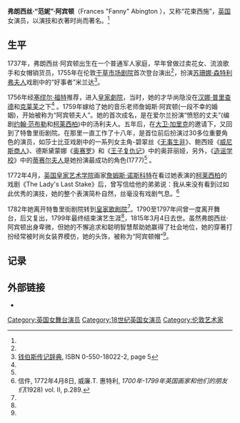 {{Infobox person
| name          = 芬妮·阿宾顿
| image         = Joshua Reynolds - Mrs Abington.jpg
| image_size    =
| alt           = 壁炉旁一位扶着天鹅绒帷幔的优雅夫人
| caption       = [[約書亞·雷諾茲|約書亞·雷諾茲]]创作
| birth_name    = 弗朗西丝·巴登
| birth_date    = 1737年<ref name=EB>{{cite encyclopedia |editor-first=Dale H. |editor-last=Hoiberg|encyclopedia=大英百科全书|title=芬妮·阿宾顿|edition = 15世纪 |year=2010|publisher=大英百科全书公司. |volume=I: A-ak Bayes |location=芝加哥, IL |isbn=978-1-59339-837-8|pages=33}}</ref>
| birth_place   = [[英国|英国]][[伦敦|伦敦]]
| death_date    = 1815年3月4日
| death_place   = 英国伦敦
| nationality   = 英国
| other_names   = 花束西施
| education     =
| alma_mater    =
| occupation    = 女演员
| years_active  =
| employer      = [[干草市场剧院|干草市场剧院]]、[[皇家劇院_(德魯里巷)|皇家劇院]]、[[皇家歌剧院|皇家歌剧院]]<ref name=EB/>
| organization  =
| agent         =
| known_for     =
| notable_works = [[造谣学校|造谣学校]]中的蒂赛尔夫人<ref name=EB/>
| style         =
| home_town     =
| spouse        = 詹姆斯·阿宾顿
| partner       = <!-- unmarried life partner; use ''Name (1950–present)'' -->
| children      =
| parents       =
| relatives     =
| awards        =
}}
'''弗朗西丝·“范妮”·阿宾顿'''（Frances "Fanny" Abington {{bd|1737年||1815年|3月4日}}），又称“花束西施”，[[英国|英国]]女演员，以演技和衣著时尚而著名。<ref name=EB/>
==生平==
1737年，弗朗西丝·阿宾顿出生在一个普通军人家庭，早年曾做过卖花女、流浪歌手和女帽销货员，1755年在伦敦[[干草市场剧院|干草市场剧院]]首次登台演出<ref name=EB/>，扮演[[苏珊娜·森特利弗夫人|苏珊娜·森特利弗夫人]]戏剧中的“好事者”米兰达<ref>[[钱伯斯传记辞典|钱伯斯传记辞典]], ISBN 0-550-18022-2, page 5</ref>。

1756年经[[塞缪尔·福特|塞缪尔·福特]]推荐，进入[[皇家劇院_(德魯里巷)|皇家劇院]]，当时，她的才华尚隐没在[[汉娜·普里查德|汉娜·普里查德]]和[[克莱芙|克莱芙]]之下<ref name=EB/> 。1759年嫁给了她的音乐老师詹姆斯·阿宾顿(一段不幸的婚姻)，开始被称为“阿宾顿夫人”。她的首次成名，是在爱尔兰扮演“愤怒的丈夫”(编剧[[约翰·范布勒|约翰·范布勒]]和[[柯莱西柏|柯莱西柏]])中的汤利夫人。五年后，在[[大卫·加里克|大卫·加里克]]的邀请下，又回到了特鲁里街剧院。在那里一直工作了十八年，是首位前后扮演过30多位重要角色的演员，如莎士比亚戏剧中的一系列女主角-碧翠丝《[[无事生非|无事生非]]》、鲍西娅《[[威尼斯商人|威尼斯商人]]》、德斯黛蒙娜《[[奥赛罗|奥赛罗]]》和《[[王子复仇记|王子复仇记]]》中的奥菲丽娅，另外，《[[造谣学校|造谣学校]]》中的[[蒂赛尔夫人|蒂赛尔夫人]]是她扮演最成功的角色(1777)<ref name=EB/> {{sfn|Chisholm|1911}}。

1772年4月，[[英国皇家艺术学院|英国皇家艺术学院]]画家[[詹姆斯·诺斯科特|詹姆斯·诺斯科特]]在看过她表演的[[柯莱西柏|柯莱西柏]]的戏剧《The Lady's Last Stake》后，曾写信给他的弟弟说：我从来没有看到过如此优秀的演技，她的整个表演简朴自然，丝毫没有戏剧气息。<ref>信件, 1772年4月8日, 威廉.T. 惠特利, ''1700年-1799年英国画家和他们的朋友们''(1928) vol. II, p.289.</ref>

1782年她离开特鲁里街剧院转到[[皇家歌剧院|皇家歌剧院]]<ref name=EB/>。1790至1797年间曾一度离开舞台，后又复出，1799年最终结束演艺生涯<ref name=EB/>，1815年3月4日去世。虽然弗朗西丝·阿宾顿出身卑微，但她的不懈追求和聪明智慧帮助她赢得了社会地位，她的穿著打扮经常被时尚女装界模仿，她的头饰，被称为“阿宾顿帽”<ref name=EB/>{{sfn|Chisholm|1911}}。

==记录==
{{commons category|Frances Abington}}
{{reflist}}

==外部链接==
* {{cite web|last=欧笛|first=艾莉斯|title=弗朗西丝•阿宾顿|url=http://www.oxforddnb.com/view/article/51|work=牛津字典之公民传记,|publisher=牛津大学出版社,2004年|accessdate=2013年3月12日|archive-date=2015年9月24日|archive-url=https://web.archive.org/web/20150924155859/http://www.oxforddnb.com/view/article/51|dead-url=no}}

{{Authority control}}

{{DEFAULTSORT:Abington, Frances}}
[[Category:英国女舞台演员|Category:英国女舞台演员]]
[[Category:18世纪英国女演员|Category:18世纪英国女演员]]
[[Category:伦敦艺术家|Category:伦敦艺术家]]